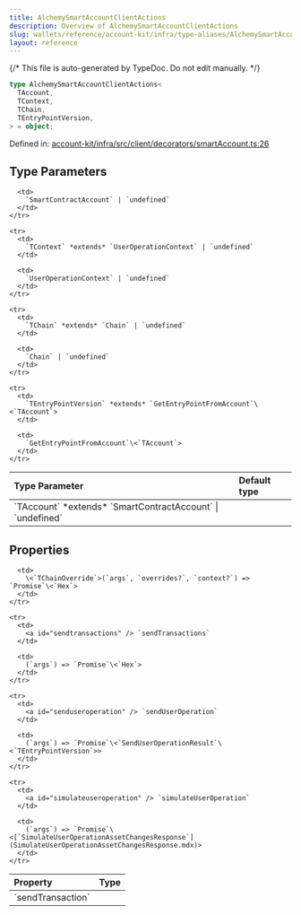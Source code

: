 ```yaml
---
title: AlchemySmartAccountClientActions
description: Overview of AlchemySmartAccountClientActions
slug: wallets/reference/account-kit/infra/type-aliases/AlchemySmartAccountClientActions
layout: reference
---
```


{/* This file is auto-generated by TypeDoc. Do not edit manually. */}

```ts
type AlchemySmartAccountClientActions<
  TAccount,
  TContext,
  TChain,
  TEntryPointVersion,
> = object;
```

Defined in: [account-kit/infra/src/client/decorators/smartAccount.ts:26](https://github.com/alchemyplatform/aa-sdk/blob/17aad1f572375d42a06c7e3238078a88a435d459/account-kit/infra/src/client/decorators/smartAccount.ts#L26)

## Type Parameters

<table>
  <thead>
    <tr>
      <th align="left">Type Parameter</th>
      <th align="left">Default type</th>
    </tr>
  </thead>

  <tbody>
    <tr>
      <td>
        `TAccount` *extends* `SmartContractAccount` | `undefined`
      </td>

      <td>
        `SmartContractAccount` | `undefined`
      </td>
    </tr>

    <tr>
      <td>
        `TContext` *extends* `UserOperationContext` | `undefined`
      </td>

      <td>
        `UserOperationContext` | `undefined`
      </td>
    </tr>

    <tr>
      <td>
        `TChain` *extends* `Chain` | `undefined`
      </td>

      <td>
        `Chain` | `undefined`
      </td>
    </tr>

    <tr>
      <td>
        `TEntryPointVersion` *extends* `GetEntryPointFromAccount`\<`TAccount`>
      </td>

      <td>
        `GetEntryPointFromAccount`\<`TAccount`>
      </td>
    </tr>

  </tbody>
</table>

## Properties

<table>
  <thead>
    <tr>
      <th align="left">Property</th>
      <th align="left">Type</th>
    </tr>
  </thead>

  <tbody>
    <tr>
      <td>
        <a id="sendtransaction" /> `sendTransaction`
      </td>

      <td>
        \<`TChainOverride`>(`args`, `overrides?`, `context?`) => `Promise`\<`Hex`>
      </td>
    </tr>

    <tr>
      <td>
        <a id="sendtransactions" /> `sendTransactions`
      </td>

      <td>
        (`args`) => `Promise`\<`Hex`>
      </td>
    </tr>

    <tr>
      <td>
        <a id="senduseroperation" /> `sendUserOperation`
      </td>

      <td>
        (`args`) => `Promise`\<`SendUserOperationResult`\<`TEntryPointVersion`>>
      </td>
    </tr>

    <tr>
      <td>
        <a id="simulateuseroperation" /> `simulateUserOperation`
      </td>

      <td>
        (`args`) => `Promise`\<[`SimulateUserOperationAssetChangesResponse`](SimulateUserOperationAssetChangesResponse.mdx)>
      </td>
    </tr>

  </tbody>
</table>
